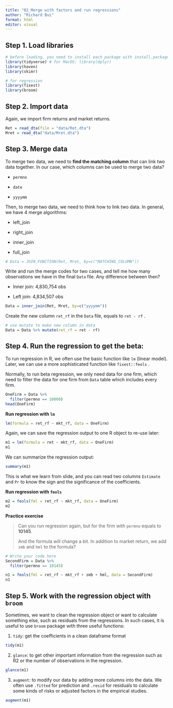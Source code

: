 ```yaml
---
title: "02_Merge with factors and run regressions"
author: "Richard Bui"
format: html
editor: visual
---
```


## Step 1. Load libraries

```r
# before loading, you need to install each package with install.packages("NAME_OF_PACKAGE")
library(tidyverse) # for MacOS: library(dplyr)
library(haven)
library(skimr)

# for regression
library(fixest)
library(broom)
```

## Step 2. Import data

Again, we import firm returns and market returns.

```r
Ret = read_dta(file = "data/Ret.dta")
Mret = read_dta("data/Mret.dta")
```

## Step 3. Merge data

To merge two data, we need to **find the matching column** that can link two data together. In our case, which columns can be used to merge two data?

-   `permno`

-   `date`

-   `yyyymm`

Then, to merge two data, we need to think how to link two data. In general, we have 4 merge algorithms:

-   left_join

-   right_join

-   inner_join

-   full_join

```r
# Data = JOIN_FUNCTION(Ret, Mret, by=c("MATCHING_COLUMN"))
```

Write and run the merge codes for two cases, and tell me how many observations we have in the final `Data` file. Any difference between then?

-   Inner join: 4,830,754 obs

-   Left join: 4,834,507 obs

```r
Data = inner_join(Ret, Mret, by=c("yyyymm"))
```

Create the new column `ret_rf` in the `Data` file, equals to `ret - rf` .

```r
# use mutate to make new column in data
Data = Data %>% mutate(ret_rf = ret - rf)
```

## Step 4. Run the regression to get the beta:

To run regression in R, we often use the basic function like `lm` (linear model). Later, we can use a more sophisticated function like `fixest::feols` .

Normally, to run beta regression, we only need data for one firm, which need to filter the data for one firm from `Data` table which includes every firm.

```r
OneFirm = Data %>% 
  filter(permno == 10000)
head(OneFirm)
```

**Run regression with `lm`**

```r
lm(formula = ret_rf ~ mkt_rf, data = OneFirm)
```

Again, we can save the regression output to one R object to re-use later:

```r
m1 = lm(formula = ret ~ mkt_rf, data = OneFirm)
m1
```

We can summarize the regression output:

```r
summary(m1)
```

This is what we learn from slide, and you can read two columns `Estimate` and `Pr` to know the sign and the significance of the coefficients.

**Run regression with `feols`**

```r
m2 = feols(fml = ret_rf ~ mkt_rf, data = OneFirm)
m2
```

**Practice exercise**

> Can you run regression again, but for the firm with `permno` equals to **10145**.
>
> And the formula will change a bit. In addition to market return, we add `smb` and `hml` to the formula?

```r
# Write your code here
SecondFirm = Data %>% 
  filter(permno == 10145)

n1 = feols(fml = ret_rf ~ mkt_rf + smb + hml, data = SecondFirm)
n1
```

## Step 5. Work with the regression object with `broom`

Sometimes, we want to clean the regression object or want to calculate something else, such as residuals from the regressions. In such cases, it is useful to use `broom` package with three useful functions:

1.  `tidy`: get the coefficients in a clean dataframe format

```r
tidy(m1)
```

2.  `glance`: to get other important information from the regression such as R2 or the number of observations in the regression.

```r
glance(m1)
```

3.  `augment`: to modify our data by adding more columns into the data. We often use `.fitted` for prediction and `.resid` for residuals to calculate some kinds of risks or adjusted factors in the empirical studies.

```r
augment(m1)
```
